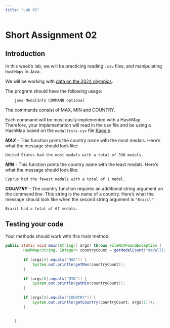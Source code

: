 ```yaml
---
title: "Lab 02"
---
```


# Short Assignment 02

## Introduction

In this week's lab, we will be practicing reading `.csv` files, and manipulating
`HashMaps` in Java.

We will be working with [data on the 2024 olympics](https://www.kaggle.com/datasets/muhammadehsan02/olympic-summer-games-paris-2024).

The program should have the following usage:
```
    java MedalInfo COMMAND optional
```

The commands consist of MAX, MIN and COUNTRY. 

Each command will be most easily implemented with a HashMap.  Therefore,
your implementation will read in the csv file and be using a HashMap based on
the `medallists.csv` file [Kaggle](https://www.kaggle.com/datasets/muhammadehsan02/olympic-summer-games-paris-2024?select=medallists.csv).

***MAX*** - This function prints the country name with the most medals. Here's what the message should look like:

`United States had the most medals with a total of 330 medals.`

***MIN*** - This function prints the country name with the least medals. Here's what the message should look like: 
    
`Cyprus had the fewest medals with a total of 1 medal.`

***COUNTRY*** - The country function requires an additional string argument 
on the command line.  This string is the name of a country. Here's what the message should look like when
the second string argument is `"Brazil"`:

`Brazil had a total of 67 medals.`

## Testing your code

Your methods should work with this main method:

```java
public static void main(String[] args) throws FileNotFoundException {
		HashMap<String, Integer> countryCount = getMedalCount("medallists.csv");
		
		if (args[0].equals("MAX")) {
			System.out.println(getMax(countryCount));
		}
		
		if (args[0].equals("MIN")) {
			System.out.println(getMin(countryCount));
		}
		
		if (args[0].equals("COUNTRY")) {
			System.out.println(getCountry(countryCount, args[1]));
		}
		

	}
```

